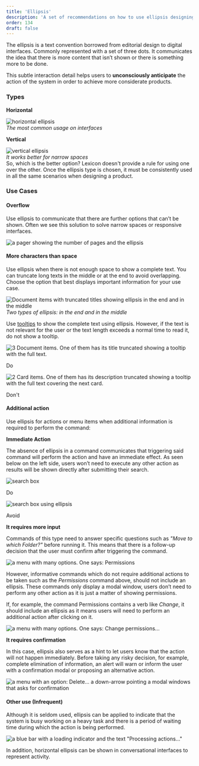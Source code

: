 ```yaml
---
title: 'Ellipsis'
description: 'A set of recommendations on how to use ellipsis designing interfaces.'
order: 134
draft: false
---
```



The ellipsis is a text convention borrowed from editorial design to digital interfaces. Commonly represented with a set of three dots. It communicates the idea that there is more content that isn’t shown or there is something more to be done. 

This subtle interaction detail helps users to **unconsciously anticipate** the action of the system in order to achieve more considerate products. 

### Types

<Grid templateColumns="1fr 1fr" autoRows="auto" gap="4rem">
    <Grid.Item>
        <p><strong>Horizontal</strong></p> 
        <div class="image-container">
            <img src="/images/lexicon/EllipsisHorizontal.png" alt="horizontal ellipsis" />
        </div>
        <em>The most common usage on interfaces</em>
    </Grid.Item>
    <Grid.Item>
        <p><strong>Vertical</strong></p>
        <div class="image-container">
            <img src="/images/lexicon/EllipsisVertical.png" alt="vertical ellipsis" />
        </div>
        <em>It works better for narrow spaces</em>
    </Grid.Item>
</Grid>
<br />
So, which is the better option? Lexicon doesn't provide a rule for using one over the other. Once the ellipsis type is chosen, it must be consistently used in all the same scenarios when designing a product.   

### Use Cases

#### Overflow

Use ellipsis to communicate that there are further options that can’t be shown. Often we see this solution to solve narrow spaces or responsive interfaces. 

![a pager showing the number of pages and the ellipsis](/images/lexicon/EllipsisPager.png)

#### More characters than space

Use ellipsis when there is not enough space to show a complete text. You can truncate long texts in the middle or at the end to avoid overlapping. Choose the option that best displays important information for your use case.

![Document items with truncated titles showing ellipsis in the end and in the middle](/images/lexicon/EllipsisEndMiddle.png)
_Two types of ellipsis: in the end and in the middle_

Use [tooltips](/lexicon/core-components/popovers-tooltips/) to show the complete text using ellipsis. However, if the text is not relevant for the user or the text length exceeds a normal time to read it, do not show a tooltip. 

<Grid templateColumns="1fr" autoRows="auto" gap="2rem">
    <Grid.Item>
        <div class="image-container">
            <img src="/images/lexicon/EllipsisTooltipDo.png" alt="3 Document items. One of them has its title truncated showing a tooltip with the full text." />
        </div>
        <p class="do">Do</p>
    </Grid.Item>
    <Grid.Item>
        <div class="image-container">
            <img src="/images/lexicon/EllipsisTooltipDont.png" alt="2 Card items. One of them has its description truncated showing a tooltip with the full text covering the next card." />
        </div>
        <p class="dont">Don't</p>
    </Grid.Item>
</Grid>

#### Additional action

Use ellipsis for actions or menu items when additional information is required to perform the command:

**Immediate Action**

The absence of ellipsis in a command communicates that triggering said command will perform the action and have an immediate effect. As seen below on the left side, users won’t need to execute any other action as results will be shown directly after submitting their search.

<Grid templateColumns="1fr 1fr" autoRows="auto" gap="4rem">
    <Grid.Item>
        <div class="image-container">
            <img src="/images/lexicon/EllipsisSearch.png" alt="search box" />
        </div>
        <p class="do">Do</p>
    </Grid.Item>
    <Grid.Item>
        <div class="image-container">
            <img src="/images/lexicon/EllipsisSearchAvoid.png" alt="search box using ellipsis" />
        </div>
        <p class="avoid">Avoid</p>
    </Grid.Item>
</Grid>

**It requires more input**

Commands of this type need to answer specific questions such as _"Move to which Folder?"_ before running it. This means that there is a follow-up decision that the user must confirm after triggering the command.

![a menu with many options. One says: Permissions](/images/lexicon/EllipsisPermissions.png)

However, informative commands which do not require additional actions to be taken such as the _Permissions_ command above,  should not include an ellipsis. These commands only display a modal window, users don’t need to perform any other action as it is just a matter of showing permissions.

If, for example, the command Permissions contains a verb like _Change_, it should include an ellipsis as it means users will need to perform an additional action after clicking on it.

![a menu with many options. One says: Change permissions...](/images/lexicon/EllipsisChangePermissions.png)

**It requires confirmation**

In this case, ellipsis also serves as a hint to let users know that the action will not happen immediately. Before taking any risky decision, for example, complete elimination of information, an alert will warn or inform the user with a confirmation modal or proposing an alternative action.

![a menu with an option: Delete... a down-arrow pointing a modal windows that asks for confirmation](/images/lexicon/EllipsisDelete.png)

#### Other use (Infrequent)
Although it is seldom used, ellipsis can be applied to indicate that the system is busy working on a heavy task and there is a period of waiting time during which the action is being performed.

![a blue bar with a loading indicator and the text "Processing actions..."](/images/lexicon/EllipsisInfrequent.png)

In addition, horizontal ellipsis can be shown in conversational interfaces to represent activity.